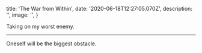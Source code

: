 
  title: 'The War from Within',
  date: '2020-06-18T12:27:05.070Z',
  description: '',
  image: '',
}

Taking on my worst enemy.

---

Oneself will be the biggest obstacle.

